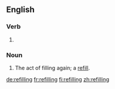==English==

===Verb===
{{head|en}}

# {{present participle of|refill|lang=en}}

===Noun===
{{en-noun}}

# The act of filling again; a [[refill]].

[[de:refilling]]
[[fr:refilling]]
[[fi:refilling]]
[[zh:refilling]]